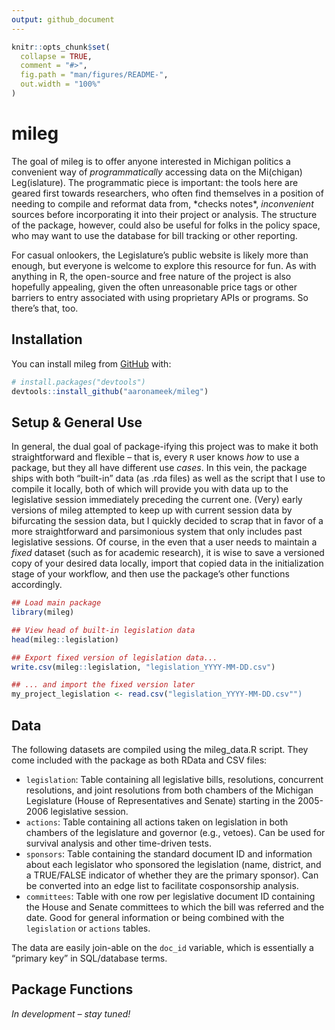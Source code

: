 ```yaml
---
output: github_document
---
```


<!-- README.md is generated from README.Rmd. Please edit that file -->

```r
knitr::opts_chunk$set(
  collapse = TRUE,
  comment = "#>",
  fig.path = "man/figures/README-",
  out.width = "100%"
)
```

# mileg

<!-- badges: start -->
<!-- badges: end -->

The goal of mileg is to offer anyone interested in Michigan politics a convenient way of *programmatically* accessing data on the Mi(chigan) Leg(islature). The programmatic piece is important: the tools here are geared first towards researchers, who often find themselves in a position of needing to compile and reformat data from, \*checks notes\*, *inconvenient* sources before incorporating it into their project or analysis. The structure of the package, however, could also be useful for folks in the policy space, who may want to use the database for bill tracking or other reporting.

For casual onlookers, the Legislature's public website is likely more than enough, but everyone is welcome to explore this resource for fun. As with anything in R, the open-source and free nature of the project is also hopefully appealing, given the often unreasonable price tags or other barriers to entry associated with using proprietary APIs or programs. So there's that, too.

## Installation

You can install mileg from [GitHub](https://github.com/) with:

```r
# install.packages("devtools")
devtools::install_github("aaronameek/mileg")
```

## Setup & General Use

In general, the dual goal of package-ifying this project was to make it both straightforward and flexible -- that is, every `R` user knows *how* to use a package, but they all have different use *cases*. In this vein, the package ships with both "built-in" data (as .rda files) as well as the script that I use to compile it locally, both of which will provide you with data up to the legislative session immediately preceding the current one. (Very) early versions of mileg attempted to keep up with current session data by bifurcating the session data, but I quickly decided to scrap that in favor of a more straightforward and parsimonious system that only includes past legislative sessions. Of course, in the even that a user needs to maintain a *fixed* dataset (such as for academic research), it is wise to save a versioned copy of your desired data locally, import that copied data in the initialization stage of your workflow, and then use the package's other functions accordingly.

```r
## Load main package
library(mileg)

## View head of built-in legislation data
head(mileg::legislation)

## Export fixed version of legislation data...
write.csv(mileg::legislation, "legislation_YYYY-MM-DD.csv")

## ... and import the fixed version later
my_project_legislation <- read.csv("legislation_YYYY-MM-DD.csv"")
```

## Data

The following datasets are compiled using the mileg_data.R script. They come included with the package as both RData and CSV files:

- `legislation`: Table containing all legislative bills, resolutions, concurrent resolutions, and joint resolutions from both chambers of the Michigan Legislature (House of Representatives and Senate) starting in the 2005-2006 legislative session.
- `actions`: Table containing all actions taken on legislation in both chambers of the legislature and governor (e.g., vetoes). Can be used for survival analysis and other time-driven tests.
- `sponsors`: Table containing the standard document ID and information about each legislator who sponsored the legislation (name, district, and a TRUE/FALSE indicator of whether they are the primary sponsor). Can be converted into an edge list to facilitate cosponsorship analysis.
- `committees`: Table with one row per legislative document ID containing the House and Senate committees to which the bill was referred and the date. Good for general information or being combined with the `legislation` or `actions` tables.

The data are easily join-able on the `doc_id` variable, which is essentially a "primary key" in SQL/database terms.

## Package Functions

*In development -- stay tuned!*
